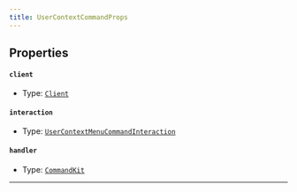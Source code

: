 ```yaml
---
title: UserContextCommandProps
---
```


## Properties

#### `client`

- Type: [`Client`](https://old.discordjs.dev/#/docs/discord.js/main/class/Client)

#### `interaction`

- Type: [`UserContextMenuCommandInteraction`](https://old.discordjs.dev/#/docs/discord.js/main/class/UserContextMenuCommandInteraction)

#### `handler`

- Type: [`CommandKit`](https://commandkit.js.org/typedef/CommandKit)

---